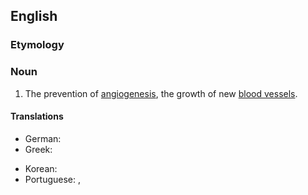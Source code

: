 ==English==

===Etymology===
{{prefix|anti|angiogenesis|lang=en}}

===Noun===
{{en-noun|-}}

# {{lb|en|medicine}} The prevention of [[angiogenesis]], the growth of new [[blood vessel]]s.

====Translations====
{{trans-top|prevention of angiogenesis}}
* German: {{t|de|Antiangiogenese|f}}
* Greek: {{t+|el|αντιαγγειογένεση|f|sc=Grek}}
{{trans-mid}}
* Korean: {{t|ko|항혈관형성|tr=hanghyeolgwanhyeongseong}}
* Portuguese: {{t|pt|antiangiogénese|f}} {{qualifier|Portugal}}, {{t|pt|antiangiogênese|f}} {{qualifier|Brazil}}
{{trans-bottom}}